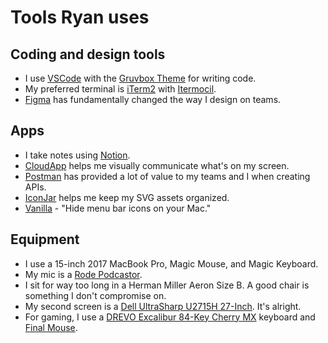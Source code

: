 # Tools Ryan uses

## Coding and design tools

- I use [VSCode](visualstudio.com) with the [Gruvbox Theme](https://marketplace.visualstudio.com/items?itemName=tomphilbin.gruvbox-themes) for writing code.
- My preferred terminal is [iTerm2](https://iterm2.com/) with [Itermocil](https://github.com/TomAnthony/itermocil).
- [Figma](https://www.figma.com/) has fundamentally changed the way I design on teams.

## Apps

- I take notes using [Notion](https://www.notion.so/).
- [CloudApp](https://www.getcloudapp.com/) helps me visually communicate what's on my screen.
- [Postman](https://www.getpostman.com/) has provided a lot of value to my teams and I when creating APIs.
- [IconJar](https://geticonjar.com/) helps me keep my SVG assets organized.
- [Vanilla](https://matthewpalmer.net/vanilla/) - "Hide menu bar icons on your Mac."

## Equipment

- I use a 15-inch 2017 MacBook Pro, Magic Mouse, and Magic Keyboard.
- My mic is a [Rode Podcastor](http://www.rode.com/microphones/podcaster).
- I sit for way too long in a Herman Miller Aeron Size B. A good chair is something I don't compromise on.
- My second screen is a [Dell UltraSharp U2715H 27-Inch](https://www.amazon.com/gp/product/B00P0EQD1Q/ref=ppx_yo_dt_b_search_asin_title?ie=UTF8&psc=1). It's alright.
- For gaming, I use a [DREVO Excalibur 84-Key Cherry MX](https://www.amazon.com/gp/product/B01N6GBUQE/ref=ppx_yo_dt_b_search_asin_title?ie=UTF8&psc=1) keyboard and [Final Mouse](https://finalmouse.com/products/air-blue?variant=9835888050212).
